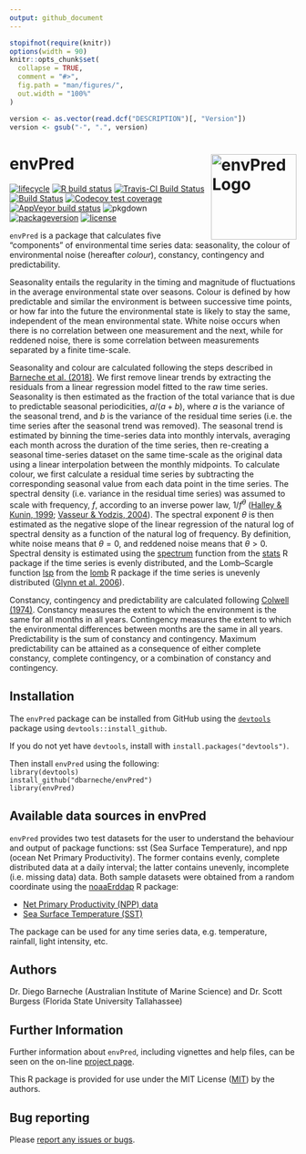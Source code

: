 ```yaml
---
output: github_document
---
```


<!-- README.md is generated from README.Rmd. Please edit that file -->

```r
stopifnot(require(knitr))
options(width = 90)
knitr::opts_chunk$set(
  collapse = TRUE,
  comment = "#>",
  fig.path = "man/figures/",
  out.width = "100%"
)
```

```r
version <- as.vector(read.dcf("DESCRIPTION")[, "Version"])
version <- gsub("-", ".", version)
```

# envPred <img src="man/figures/logo.png" width = 150 alt="envPred Logo" align="right" />

<!-- badges: start -->
[![lifecycle](https://img.shields.io/badge/lifecycle-maturing-blue.svg)](https://www.tidyverse.org/lifecycle/#maturing)
[![R build status](https://github.com/dbarneche/envPred/workflows/R-CMD-check/badge.svg)](https://github.com/dbarneche/envPred/actions)
[![Travis-CI Build Status](http://badges.herokuapp.com/travis/dbarneche/envPred?branch=master&env=BUILD_NAME=trusty_release&label=linux)](https://travis-ci.org/dbarneche/envPred)
[![Build Status](http://badges.herokuapp.com/travis/dbarneche/envPred?branch=master&env=BUILD_NAME=osx_release&label=osx)](https://travis-ci.org/dbarneche/envPred)
[![Codecov test coverage](https://codecov.io/gh/dbarneche/envPred/branch/master/graph/badge.svg)](https://codecov.io/gh/dbarneche/envPred?branch=master)
[![AppVeyor build status](https://ci.appveyor.com/api/projects/status/github/dbarneche/envPred?branch=master&svg=true)](https://ci.appveyor.com/project/dbarneche/envPred)
![pkgdown](https://github.com/dbarneche/envPred/workflows/pkgdown/badge.svg)
[![packageversion](https://img.shields.io/badge/Package%20version-`r version`-orange.svg)](commits/master)
[![license](https://img.shields.io/badge/license-MIT + file LICENSE-lightgrey.svg)](https://choosealicense.com/)
<!-- badges: end -->

`envPred` is a package that calculates five "components" of environmental time series data: seasonality, the colour of environmental noise (hereafter *colour*), constancy, contingency and predictability.

Seasonality entails the regularity in the timing and magnitude of fluctuations in the average environmental state over seasons. Colour is defined by how predictable and similar the environment is between successive time points, or how far into the future the environmental state is likely to stay the same, independent of the mean environmental state. White noise occurs when there is no correlation between one measurement and the next, while for reddened noise, there is some correlation between measurements separated by a finite time-scale.

Seasonality and colour are calculated following the steps described in [Barneche et al. (2018)](https://onlinelibrary.wiley.com/doi/abs/10.1111/geb.12748). We first remove linear trends by extracting the residuals from a linear regression model fitted to the raw time series. Seasonality is then estimated as the fraction of the total variance that is due to predictable seasonal periodicities, $a / (a + b)$, where $a$ is the variance of the seasonal trend, and $b$ is the variance of the residual time series (i.e. the time series after the seasonal trend was removed). The seasonal trend is estimated by binning the time-series data into monthly intervals, averaging each month across the duration of the time series, then re-creating a seasonal time-series dataset on the same time-scale as the original data using a linear interpolation between the monthly midpoints. To calculate colour, we first calculate a residual time series by subtracting the corresponding seasonal value from each data point in the time series. The spectral density (i.e. variance in the residual time series) was assumed to scale with frequency, $f$, according to an inverse power law, $1/f^{\theta}$ ([Halley & Kunin, 1999](https://www.sciencedirect.com/science/article/pii/S0040580999914247); [Vasseur & Yodzis, 2004](https://esajournals.onlinelibrary.wiley.com/doi/10.1890/02-3122)). The spectral exponent $\theta$ is then estimated as the negative slope of the linear regression of the natural log of spectral density as a function of the natural log of frequency. By definition, white noise means that $\theta = 0$, and reddened noise means that $\theta > 0$. Spectral density is estimated using the [spectrum](https://www.rdocumentation.org/packages/stats/versions/3.6.2/topics/spectrum) function from the [stats](https://www.rdocumentation.org/packages/stats/versions/3.6.2) R package if the time series is evenly distributed, and the Lomb–Scargle function [lsp](https://www.rdocumentation.org/packages/lomb/versions/1.2/topics/lsp) from the [lomb](https://www.rdocumentation.org/packages/lomb/versions/1.2) R package if the time series is unevenly distributed ([Glynn et al. 2006](https://academic.oup.com/bioinformatics/article/22/3/310/220284)). 

Constancy, contingency and predictability are calculated following [Colwell (1974)](http://onlinelibrary.wiley.com/doi/10.2307/1940366/). Constancy measures the extent to which the environment is the same for all months in all years. Contingency measures the extent to which the environmental differences between months are the same in all years. Predictability is the sum of constancy and contingency. Maximum predictability can be attained as a consequence of either complete constancy, complete contingency, or a combination of constancy and contingency.

## Installation

The `envPred` package can be installed from GitHub using the [`devtools`](https://CRAN.R-project.org/package=devtools) package using `devtools::install_github`.

If you do not yet have `devtools`, install with `install.packages("devtools")`.

Then install `envPred` using the following:  
`library(devtools)`  
`install_github("dbarneche/envPred")`  
`library(envPred)`

## Available data sources in envPred

`envPred` provides two test datasets for the user to understand the behaviour and output of package functions: sst (Sea Surface Temperature), and npp (ocean Net Primary Productivity). The former contains evenly, complete distributed data at a daily interval; the latter contains unevenly, incomplete (i.e. missing data) data. Both sample datasets were obtained from a random coordinate using the [noaaErddap](https://github.com/dbarneche/noaaErddap/) R package:

* [Net Primary Productivity (NPP) data](http://coastwatch.pfeg.noaa.gov/erddap/griddap/erdPPbfp18day.html)
* [Sea Surface Temperature (SST)](http://www.esrl.noaa.gov/psd/data/gridded/data.noaa.oisst.v2.highres.html)

The package can be used for any time series data, e.g. temperature, rainfall, light intensity, etc.

## Authors

Dr. Diego Barneche (Australian Institute of Marine Science) and Dr. Scott Burgess (Florida State University Tallahassee)

## Further Information

Further information about `envPred`, including vignettes and help files, can be seen on the on-line [project page](https://dbarneche.github.io/envPred).

This R package is provided for use under the MIT License ([MIT](http://opensource.org/licenses/MIT)) by the authors.

## Bug reporting

Please [report any issues or bugs](https://github.com/dbarneche/envPred/issues).
